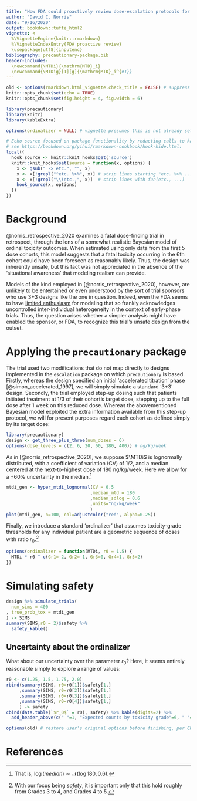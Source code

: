 ```yaml
---
title: "How FDA could proactively review dose-escalation protocols for safety"
author: "David C. Norris"
date: "9/16/2020"
output: bookdown::tufte_html2
vignette: <
  %\VignetteEngine{knitr::rmarkdown}
  %\VignetteIndexEntry{FDA proactive review}
  \usepackage[utf8]{inputenc}
bibliography: precautionary-package.bib
header-includes:
  \newcommand{\MTDi}{\mathrm{MTD}_i}
  \newcommand{\MTDig}[1][g]{\mathrm{MTD}_i^{#1}}
---
```


```r
old <- options(rmarkdown.html_vignette.check_title = FALSE) # suppress un-needed warning
knitr::opts_chunk$set(echo = TRUE)
knitr::opts_chunk$set(fig.height = 4, fig.width = 6)

library(precautionary)
library(knitr)
library(kableExtra)

options(ordinalizer = NULL) # vignette presumes this is not already set

# Echo source focused on package functionality by redacting calls to kable()
# see https://bookdown.org/yihui/rmarkdown-cookbook/hook-hide.html:
local({
  hook_source <- knitr::knit_hooks$get('source')
  knitr::knit_hooks$set(source = function(x, options) {
    x <- gsub(" -> etc.", "", x)
    x <- x[!grepl("^etc. %>%", x)] # strip lines starting "etc. %>% ..."
    x <- x[!grepl("\\(etc.,", x)]  # strip lines with fun(etc., ...)
    hook_source(x, options)
  })
})
```

# Background

@norris_retrospective_2020 examines a fatal dose-finding trial in retrospect, through the lens of a somewhat realistic Bayesian model of ordinal toxicity outcomes. When estimated using only data from the first 5 dose cohorts, this model suggests that a fatal toxicity occurring in the 6th cohort could have been foreseen as reasonably likely. Thus, the design was inherently unsafe, but this fact was not appreciated in the absence of the 'situational awareness' that modeling realism can provide.

Models of the kind employed in [@norris_retrospective_2020], however, are unlikely to be entertained or even understood by the sort of trial sponsors who use 3+3 designs like the one in question. Indeed, even the FDA seems to have [limited enthusiasm](https://precisionmethods.guru/2020/04/21/fda-oce-response-on-dose-individualization/) for modeling that so frankly acknowledges uncontrolled inter-individual heterogeneity in the context of early-phase trials. Thus, the question arises whether a simpler analysis might have enabled the sponsor, or FDA, to recognize this trial's unsafe design from the outset.

# Applying the `precautionary` package

The trial used two modifications that do not map directly to designs implemented in the `escalation` package on which `precautionary` is based. Firstly, whereas the design specified an initial 'accelerated titration' phase [@simon_accelerated_1997], we will simply simulate a standard '3+3' design. Secondly, the trial employed step-up dosing such that patients initiated treatment at 1/3 of their cohort's target dose, stepping up to the full dose after 1 week on this reduced dose. Whereas the abovementioned Bayesian model exploited the extra information available from this step-up protocol, we will for present purposes regard each cohort as defined simply by its target dose:

```r
library(precautionary)
design <- get_three_plus_three(num_doses = 6)
options(dose_levels = c(2, 6, 20, 60, 180, 400)) # ng/kg/week
```

As in [@norris_retrospective_2020], we suppose $\MTDi$ is lognormally distributed, with a coefficient of variation (CV) of 1/2, and a median centered at the next-to-highest dose of 180 ng/kg/week. Here we allow for a ±60% uncertainty in the median.^[That is, $\log(median) \sim \mathscr{N}(\log 180, 0.6)$.]

```r
mtdi_gen <- hyper_mtdi_lognormal(CV = 0.5
                                ,median_mtd = 180
                                ,median_sdlog = 0.6
                                ,units="ng/kg/week"
                                )
plot(mtdi_gen, n=100, col=adjustcolor("red", alpha=0.25))
```

Finally, we introduce a standard 'ordinalizer' that assumes toxicity-grade thresholds for any individual patient are a geometric sequence of doses with ratio $r_0$.^[With our focus being *safety*, it is important only that this hold roughly from Grades 3 to 4, and Grades 4 to 5.]

```r
options(ordinalizer = function(MTDi, r0 = 1.5) {
  MTDi * r0 ^ c(Gr1=-2, Gr2=-1, Gr3=0, Gr4=1, Gr5=2)
})
```

# Simulating safety

```r
design %>% simulate_trials(
  num_sims = 400
, true_prob_tox = mtdi_gen
) -> SIMS
summary(SIMS,r0 = 2)$safety %>%
  safety_kable() 
```

## Uncertainty about the ordinalizer

What about our uncertainty over the parameter $r_0$? Here, it seems entirely reasonable simply to explore a range of values:

```r
r0 <- c(1.25, 1.5, 1.75, 2.0)
rbind(summary(SIMS, r0=r0[1])$safety[1,]
     ,summary(SIMS, r0=r0[2])$safety[1,]
     ,summary(SIMS, r0=r0[3])$safety[1,]
     ,summary(SIMS, r0=r0[4])$safety[1,]
     ) -> safety
cbind(data.table(`$r_0$` = r0), safety) %>% kable(digits=2) %>%
  add_header_above(c(" "=1, "Expected counts by toxicity grade"=6, " "=1))
```


```r
options(old) # restore user's original options before finishing, per CRAN
```

# References
